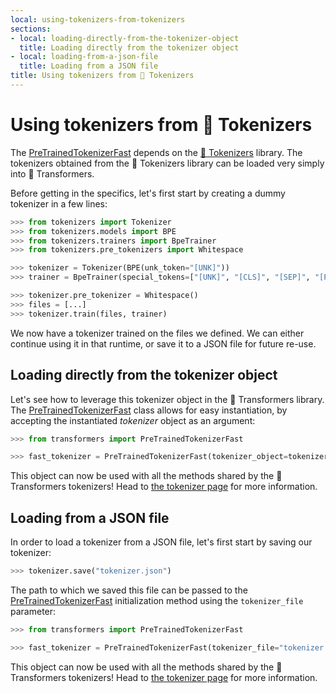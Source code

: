 ```yaml
---
local: using-tokenizers-from-tokenizers
sections:
- local: loading-directly-from-the-tokenizer-object
  title: Loading directly from the tokenizer object
- local: loading-from-a-json-file
  title: Loading from a JSON file
title: Using tokenizers from 🤗 Tokenizers
---
```

<script>
</script>
<!--Copyright 2020 The HuggingFace Team. All rights reserved.

Licensed under the Apache License, Version 2.0 (the "License"); you may not use this file except in compliance with
the License. You may obtain a copy of the License at

http://www.apache.org/licenses/LICENSE-2.0

Unless required by applicable law or agreed to in writing, software distributed under the License is distributed on
an "AS IS" BASIS, WITHOUT WARRANTIES OR CONDITIONS OF ANY KIND, either express or implied. See the License for the
specific language governing permissions and limitations under the License.
-->

<h1 id="using-tokenizers-from-tokenizers">Using tokenizers from 🤗 Tokenizers</h1>

The [PreTrainedTokenizerFast](/docs/transformers/pr_15603/en/main_classes/tokenizer#transformers.PreTrainedTokenizerFast) depends on the [🤗 Tokenizers](https://huggingface.co/docs/tokenizers) library. The tokenizers obtained from the 🤗 Tokenizers library can be
loaded very simply into 🤗 Transformers.

Before getting in the specifics, let's first start by creating a dummy tokenizer in a few lines:

```python
>>> from tokenizers import Tokenizer
>>> from tokenizers.models import BPE
>>> from tokenizers.trainers import BpeTrainer
>>> from tokenizers.pre_tokenizers import Whitespace

>>> tokenizer = Tokenizer(BPE(unk_token="[UNK]"))
>>> trainer = BpeTrainer(special_tokens=["[UNK]", "[CLS]", "[SEP]", "[PAD]", "[MASK]"])

>>> tokenizer.pre_tokenizer = Whitespace()
>>> files = [...]
>>> tokenizer.train(files, trainer)
```

We now have a tokenizer trained on the files we defined. We can either continue using it in that runtime, or save it to
a JSON file for future re-use.

<h2 id="loading-directly-from-the-tokenizer-object">Loading directly from the tokenizer object</h2>

Let's see how to leverage this tokenizer object in the 🤗 Transformers library. The
[PreTrainedTokenizerFast](/docs/transformers/pr_15603/en/main_classes/tokenizer#transformers.PreTrainedTokenizerFast) class allows for easy instantiation, by accepting the instantiated
*tokenizer* object as an argument:

```python
>>> from transformers import PreTrainedTokenizerFast

>>> fast_tokenizer = PreTrainedTokenizerFast(tokenizer_object=tokenizer)
```

This object can now be used with all the methods shared by the 🤗 Transformers tokenizers! Head to [the tokenizer
page](main_classes/tokenizer) for more information.

<h2 id="loading-from-a-json-file">Loading from a JSON file</h2>

In order to load a tokenizer from a JSON file, let's first start by saving our tokenizer:

```python
>>> tokenizer.save("tokenizer.json")
```

The path to which we saved this file can be passed to the [PreTrainedTokenizerFast](/docs/transformers/pr_15603/en/main_classes/tokenizer#transformers.PreTrainedTokenizerFast) initialization
method using the `tokenizer_file` parameter:

```python
>>> from transformers import PreTrainedTokenizerFast

>>> fast_tokenizer = PreTrainedTokenizerFast(tokenizer_file="tokenizer.json")
```

This object can now be used with all the methods shared by the 🤗 Transformers tokenizers! Head to [the tokenizer
page](main_classes/tokenizer) for more information.
